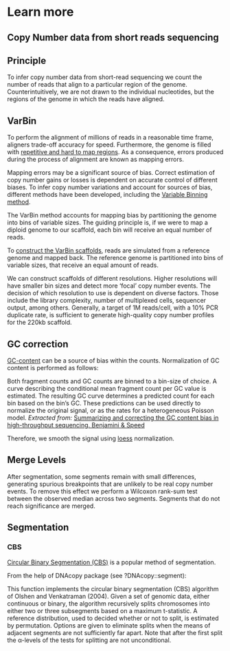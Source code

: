 # Learn more

## Copy Number data from short reads sequencing

## Principle {#principle-lm}

<!-- Writing comment: this seems to have just been dropped into the middle of text. -->
To infer copy number data from short-read sequencing we count the number of reads that align to a particular region of the genome. 
Counterintuitively, we are not drawn to the individual nucleotides, but the regions of the genome in which the reads have aligned.

## VarBin {#varbin-lm}

To perform the alignment of millions of reads in a reasonable time frame, aligners trade-off accuracy for speed. 
Furthermore, the genome is filled with [repetitive and hard to map regions](https://www.nature.com/articles/s41598-019-45839-z). 
As a consequence, errors produced during the process of alignment are known as mapping errors. 

Mapping errors may be a significant source of bias. 
Correct estimation of copy number gains or losses is dependent on accurate control of different biases. 
To infer copy number variations and account for sources of bias, different methods have been developed, including the [Variable Binning method](https://www.nature.com/articles/nature09807).

The VarBin method accounts for mapping bias by partitioning the genome into bins of variable sizes. 
The guiding principle is, if we were to map a diploid genome to our scaffold, each bin will receive an equal number of reads.

To [construct the VarBin scaffolds](https://github.com/robertaboukhalil/ginkgo), reads are simulated from a reference genome and mapped back. 
The reference genome is partitioned into bins of variable sizes, that receive an equal amount of reads. 

We can construct scaffolds of different resolutions. Higher resolutions will have smaller bin sizes and detect more 'focal' copy number events. 
The decision of which resolution to use is dependent on diverse factors. 
Those include the library complexity, number of multiplexed cells, sequencer output, among others. 
Generally, a target of 1M reads/cell, with a 10% PCR duplicate rate, is sufficient to generate high-quality copy number profiles for the 220kb scaffold.

## GC correction {#gccor-lm}

[GC-content](https://www.ncbi.nlm.nih.gov/pmc/articles/PMC3378858/) can be a source of bias within the counts. 
Normalization of GC content is performed as follows:

Both fragment counts and GC counts are binned to a bin-size of choice. A curve describing the conditional mean fragment count per GC value is estimated. 
The resulting GC curve determines a predicted count for each bin based on the bin's GC. 
These predictions can be used directly to normalize the original signal, or as the rates for a heterogeneous Poisson model.
*Extracted from:* [Summarizing and correcting the GC content bias in high-throughput sequencing. Benjamini & Speed](https://www.ncbi.nlm.nih.gov/pmc/articles/PMC3378858/)

Therefore, we smooth the signal using [loess](https://en.wikipedia.org/wiki/Local_regression) normalization.

## Merge Levels {#mergelevels-lm}

After segmentation, some segments remain with small differences, generating spurious breakpoints that are unlikely to be real copy number events. 
To remove this effect we perform a Wilcoxon rank-sum test between the observed median across two segments. Segments that do not reach significance are merged.

## Segmentation {#segmentation-lm}

### CBS {#cbs-lm}

[Circular Binary Segmentation (CBS)](https://academic.oup.com/biostatistics/article/5/4/557/275197) is a popular method of segmentation. 

From the help of DNAcopy package (see ?DNAcopy::segment):

This function implements the circular binary segmentation (CBS) algorithm of Olshen and Venkatraman (2004).
Given a set of genomic data, either continuous or binary, the algorithm recursively splits chromosomes into either two or three subsegments based on a maximum t-statistic. 
A reference distribution, used to decided whether or not to split, is estimated by permutation. 
Options are given to eliminate splits when the means of adjacent segments are not sufficiently far apart. 
Note that after the first split the α-levels of the tests for splitting are not unconditional.

